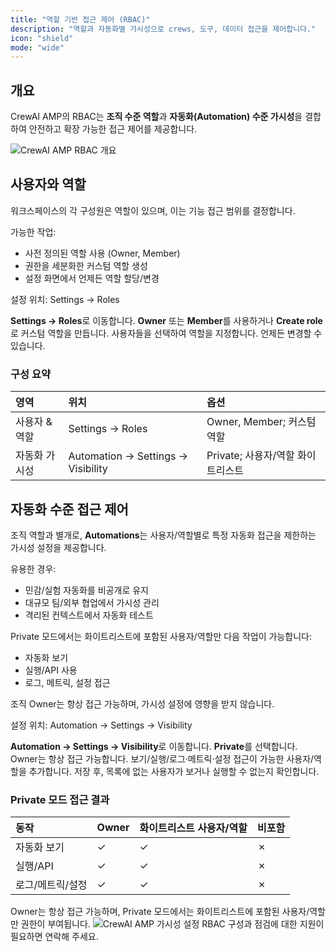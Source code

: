 ```yaml
---
title: "역할 기반 접근 제어 (RBAC)"
description: "역할과 자동화별 가시성으로 crews, 도구, 데이터 접근을 제어합니다."
icon: "shield"
mode: "wide"
---
```


## 개요

CrewAI AMP의 RBAC는 **조직 수준 역할**과 **자동화(Automation) 수준 가시성**을 결합하여 안전하고 확장 가능한 접근 제어를 제공합니다.

<Frame>
  <img src="/images/enterprise/users_and_roles.png" alt="CrewAI AMP RBAC 개요" />

</Frame>

## 사용자와 역할

워크스페이스의 각 구성원은 역할이 있으며, 이는 기능 접근 범위를 결정합니다.

가능한 작업:

- 사전 정의된 역할 사용 (Owner, Member)
- 권한을 세분화한 커스텀 역할 생성
- 설정 화면에서 언제든 역할 할당/변경

설정 위치: Settings → Roles

<Steps>
  <Step title="Roles 열기">
    <b>Settings → Roles</b>로 이동합니다.
  </Step>
  <Step title="역할 선택">
    <b>Owner</b> 또는 <b>Member</b>를 사용하거나 <b>Create role</b>로 커스텀 역할을 만듭니다.
  </Step>
  <Step title="멤버에 할당">
    사용자들을 선택하여 역할을 지정합니다. 언제든 변경할 수 있습니다.
  </Step>
</Steps>

### 구성 요약

| 영역 | 위치 | 옵션 |
|:---|:---|:---|
| 사용자 & 역할 | Settings → Roles | Owner, Member; 커스텀 역할 |
| 자동화 가시성 | Automation → Settings → Visibility | Private; 사용자/역할 화이트리스트 |

## 자동화 수준 접근 제어

조직 역할과 별개로, **Automations**는 사용자/역할별로 특정 자동화 접근을 제한하는 가시성 설정을 제공합니다.

유용한 경우:

- 민감/실험 자동화를 비공개로 유지
- 대규모 팀/외부 협업에서 가시성 관리
- 격리된 컨텍스트에서 자동화 테스트

Private 모드에서는 화이트리스트에 포함된 사용자/역할만 다음 작업이 가능합니다:

- 자동화 보기
- 실행/API 사용
- 로그, 메트릭, 설정 접근

조직 Owner는 항상 접근 가능하며, 가시성 설정에 영향을 받지 않습니다.

설정 위치: Automation → Settings → Visibility

<Steps>
  <Step title="Visibility 탭 열기">
    <b>Automation → Settings → Visibility</b>로 이동합니다.
  </Step>
  <Step title="가시성 설정">
    <b>Private</b>를 선택합니다. Owner는 항상 접근 가능합니다.
  </Step>
  <Step title="허용 대상 추가">
    보기/실행/로그·메트릭·설정 접근이 가능한 사용자/역할을 추가합니다.
  </Step>
  <Step title="저장 및 확인">
    저장 후, 목록에 없는 사용자가 보거나 실행할 수 없는지 확인합니다.
  </Step>
</Steps>

### Private 모드 접근 결과

| 동작 | Owner | 화이트리스트 사용자/역할 | 비포함 |
|:---|:---|:---|:---|
| 자동화 보기 | ✓ | ✓ | ✗ |
| 실행/API | ✓ | ✓ | ✗ |
| 로그/메트릭/설정 | ✓ | ✓ | ✗ |

<Tip>
Owner는 항상 접근 가능하며, Private 모드에서는 화이트리스트에 포함된 사용자/역할만 권한이 부여됩니다.
</Tip>

<Frame>
  <img src="/images/enterprise/visibility.png" alt="CrewAI AMP 가시성 설정" />

</Frame>

<Card title="도움이 필요하신가요?" icon="headset" href="mailto:support@crewai.com">
  RBAC 구성과 점검에 대한 지원이 필요하면 연락해 주세요.
</Card>
